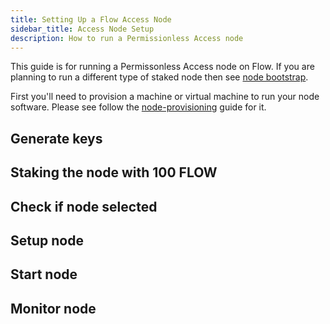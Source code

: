 ```yaml
---
title: Setting Up a Flow Access Node
sidebar_title: Access Node Setup
description: How to run a Permissionless Access node
---
```


This guide is for running a Permissonless Access node on Flow. If you are planning to run a different type of staked node then see [node bootstrap](node-bootstrap.mdx).

First you'll need to provision a machine or virtual machine to run your node software. Please see follow the [node-provisioning](node-provisioning.mdx) guide for it.


## Generate keys

## Staking the node with 100 FLOW

## Check if node selected

## Setup node

## Start node

## Monitor node